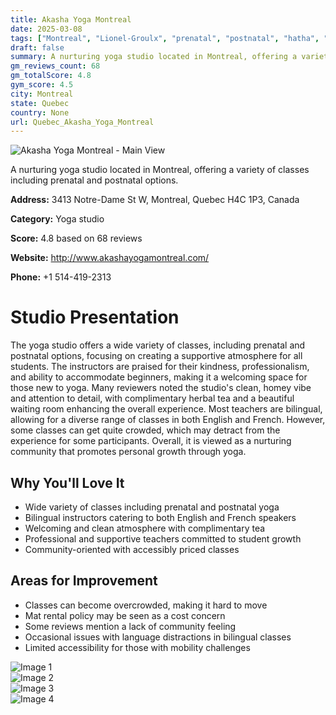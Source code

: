 ```yaml
---
title: Akasha Yoga Montreal
date: 2025-03-08
tags: ["Montreal", "Lionel-Groulx", "prenatal", "postnatal", "hatha", "community-oriented", "clean", "Montreal"]  
draft: false
summary: A nurturing yoga studio located in Montreal, offering a variety of classes including prenatal and postnatal options.
gm_reviews_count: 68
gm_totalScore: 4.8
gym_score: 4.5
city: Montreal
state: Quebec
country: None
url: Quebec_Akasha_Yoga_Montreal
---
```


<div className="aspect-[16/9] relative my-8">
  <img 
    src="https://lh5.googleusercontent.com/p/AF1QipO3UP0aLxqwzSbMBJahD2rgGCwZR9rmKe2W35Y=w1920-h1080-k-no"
    alt="Akasha Yoga Montreal - Main View"
    className="object-cover absolute inset-0 w-full h-full rounded-lg"
  />
</div>

A nurturing yoga studio located in Montreal, offering a variety of classes including prenatal and postnatal options.

**Address:** 3413 Notre-Dame St W, Montreal, Quebec H4C 1P3, Canada

**Category:** Yoga studio

**Score:** 4.8 based on 68 reviews

**Website:** http://www.akashayogamontreal.com/

**Phone:** +1 514-419-2313

# Studio Presentation

The yoga studio offers a wide variety of classes, including prenatal and postnatal options, focusing on creating a supportive atmosphere for all students. The instructors are praised for their kindness, professionalism, and ability to accommodate beginners, making it a welcoming space for those new to yoga. Many reviewers noted the studio's clean, homey vibe and attention to detail, with complimentary herbal tea and a beautiful waiting room enhancing the overall experience. Most teachers are bilingual, allowing for a diverse range of classes in both English and French. However, some classes can get quite crowded, which may detract from the experience for some participants. Overall, it is viewed as a nurturing community that promotes personal growth through yoga.

## Why You'll Love It

- Wide variety of classes including prenatal and postnatal yoga
- Bilingual instructors catering to both English and French speakers
- Welcoming and clean atmosphere with complimentary tea
- Professional and supportive teachers committed to student growth
- Community-oriented with accessibly priced classes

## Areas for Improvement

- Classes can become overcrowded, making it hard to move
- Mat rental policy may be seen as a cost concern
- Some reviews mention a lack of community feeling
- Occasional issues with language distractions in bilingual classes
- Limited accessibility for those with mobility challenges

<div className="grid grid-cols-1 xl:grid-cols-2 gap-4 my-8">
<div className="aspect-[4/3] relative"><img src="https://lh5.googleusercontent.com/p/AF1QipOZdfOGE_WwvCZMrDzN8oyyBiJiMb9FqKigKmk=w1920-h1080-k-no" alt="Image 1" className="object-cover absolute inset-0 w-full h-full rounded-lg" /></div>
<div className="aspect-[4/3] relative"><img src="https://lh5.googleusercontent.com/p/AF1QipPCDkB8eitL1GCDjaMBHdM-rBqOqQn916Yn0cM=w1920-h1080-k-no" alt="Image 2" className="object-cover absolute inset-0 w-full h-full rounded-lg" /></div>
<div className="aspect-[4/3] relative"><img src="https://lh5.googleusercontent.com/p/AF1QipM-oTaDjr-w99HLwzAhfW2GYLAOwTtwqiu0gW8=w1920-h1080-k-no" alt="Image 3" className="object-cover absolute inset-0 w-full h-full rounded-lg" /></div>
<div className="aspect-[4/3] relative"><img src="https://lh5.googleusercontent.com/p/AF1QipPQiG2KiOBsZpYUMk1cZmqlr9gg2sJKGsMuA3c=w1920-h1080-k-no" alt="Image 4" className="object-cover absolute inset-0 w-full h-full rounded-lg" /></div>
</div>